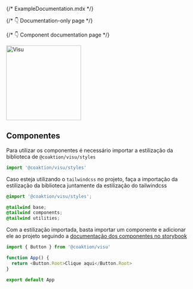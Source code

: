 {/* ExampleDocumentation.mdx */}


{/* 👇 Documentation-only page */}

<Meta title="Componentes" />

{/* 👇 Component documentation page */}

<div style={{ display: 'flex', justifyContent: 'center', marginBottom: '48px' }}>
  <picture>
    <img alt="Visu" src="./visu.svg" width="200px" />
  </picture>
</div>

## Componentes

Para utilizar os componentes é necessário importar a estilização da biblioteca de `@coaktion/visu/styles`

```typescript
import '@coaktion/visu/styles'
```

Caso esteja utilizando o `tailwindcss` no projeto, faça a importação da estilização da biblioteca juntamente da estilização do tailwindcss

```css
@import '@coaktion/visu/styles';

@tailwind base;
@tailwind components;
@tailwind utilities;
```

Com a estilização importada, basta importar um componente e adicionar ele ao projeto seguindo a [documentação dos componentes no storybook](?path=/docs/componentes--docs)

```typescript
import { Button } from '@coaktion/visu'

function App() {
  return <Button.Root>Clique aqui</Button.Root>
}

export default App
```

